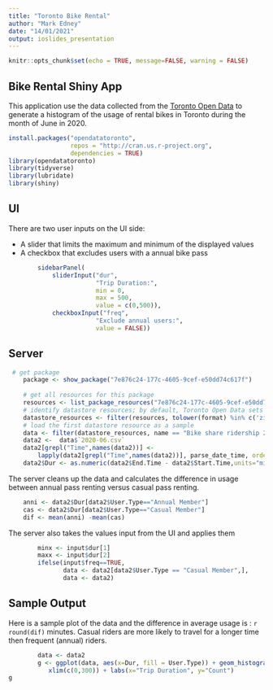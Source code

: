 ```yaml
---
title: "Toronto Bike Rental"
author: "Mark Edney"
date: "14/01/2021"
output: ioslides_presentation
---
```


```r
knitr::opts_chunk$set(echo = TRUE, message=FALSE, warning = FALSE)
```

## Bike Rental Shiny App

This application use the data collected from the [Toronto Open Data](https://open.toronto.ca/dataset/bike-share-toronto-ridership-data/) to 
generate a histogram of the usage of rental bikes in Toronto during the month of 
June in 2020.
```r
install.packages("opendatatoronto", 
                 repos = "http://cran.us.r-project.org",
                 dependencies = TRUE)
library(opendatatoronto)
library(tidyverse)
library(lubridate)
library(shiny)
```
## UI

There are two user inputs on the UI side:

- A slider that limits the maximum and minimum of the displayed values
- A checkbox that excludes users with a annual bike pass

```r
        sidebarPanel(
            sliderInput("dur",
                        "Trip Duration:",
                        min = 0,
                        max = 500,
                        value = c(0,500)),
            checkboxInput("freq",
                        "Exclude annual users:",
                        value = FALSE))
```

## Server

```r
 # get package
    package <- show_package("7e876c24-177c-4605-9cef-e50dd74c617f")
    
    # get all resources for this package
    resources <- list_package_resources("7e876c24-177c-4605-9cef-e50dd74c617f")
    # identify datastore resources; by default, Toronto Open Data sets datastore resource format to CSV for non-geospatial and GeoJSON for geospatial resources
    datastore_resources <- filter(resources, tolower(format) %in% c('zip', 'geojson'))
    # load the first datastore resource as a sample
    data <- filter(datastore_resources, name == "Bike share ridership 2020") %>% get_resource()
    data2 <-  data$`2020-06.csv`
    data2[grepl("Time",names(data2))] <- 
        lapply(data2[grepl("Time",names(data2))], parse_date_time, orders = "mdy HM")
    data2$Dur <- as.numeric(data2$End.Time - data2$Start.Time,units="mins")

```

The server cleans up the data and calculates the difference in usage between annual
pass renting versus casual pass renting.

```r
    anni <- data2$Dur[data2$User.Type=="Annual Member"]
    cas <- data2$Dur[data2$User.Type=="Casual Member"]
    dif <- mean(anni) -mean(cas)
```

The server also takes the values input from the UI and applies them

```r
        minx <- input$dur[1]
        maxx <- input$dur[2]
        ifelse(input$freq==TRUE,
               data <- data2[data2$User.Type == "Casual Member",],
               data <- data2)
```

## Sample Output

Here is a sample plot of the data and the difference in average usage is : `r round(dif)`
 minutes. Casual riders are more likely to travel for a longer time then frequent
 (annual) riders. 
 
```r
        data <- data2
        g <- ggplot(data, aes(x=Dur, fill = User.Type)) + geom_histogram() + 
           xlim(c(0,300)) + labs(x="Trip Duration", y="Count")
g
```

